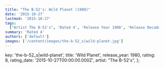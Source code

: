```yaml
---
title: "The B-52's: Wild Planet (1980)"
date: '2015-10-27'
lastmod: '2015-10-27'
tags:
  ["Artist The B-52's", 'Rated 4', 'Release Year 1980', 'Release Decade 1980']
summary: 'Rated 4'
authors: ['default']
images: ['/content/images/the-b-52_s|wild-planet.jpg']
---
```


  key: 'the-b-52_s|wild-planet',
  title: 'Wild Planet',
  release_year: 1980,
  rating: 8,
  rating_date: '2015-10-27T00:00:00.000Z',
  artist: "The B-52's",
};

<MusicRating data={data} />
